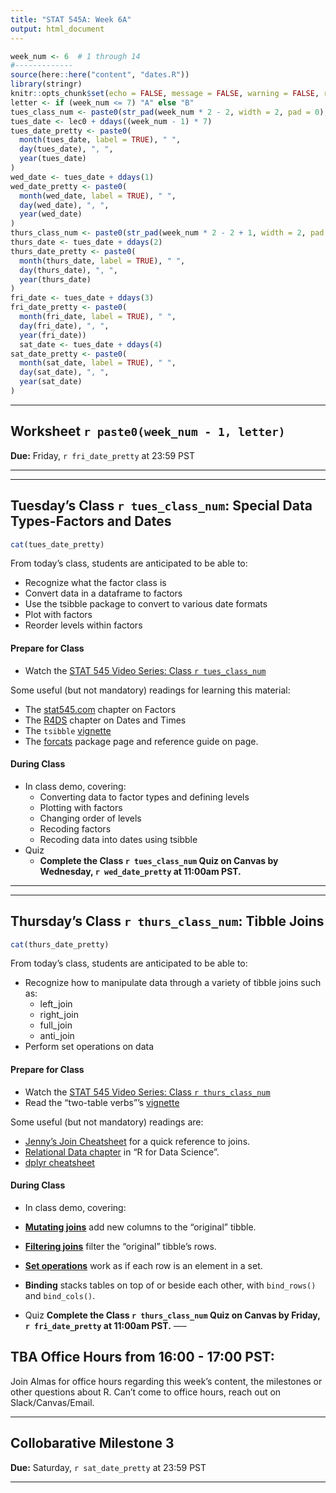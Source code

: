 ```yaml
---
title: "STAT 545A: Week 6A"
output: html_document
---
```


```r
week_num <- 6  # 1 through 14
#-------------
source(here::here("content", "dates.R"))
library(stringr)
knitr::opts_chunk$set(echo = FALSE, message = FALSE, warning = FALSE, results = "asis")
letter <- if (week_num <= 7) "A" else "B"
tues_class_num <- paste0(str_pad(week_num * 2 - 2, width = 2, pad = 0), letter)
tues_date <- lec0 + ddays((week_num - 1) * 7)
tues_date_pretty <- paste0(
  month(tues_date, label = TRUE), " ", 
  day(tues_date), ", ", 
  year(tues_date)
)
wed_date <- tues_date + ddays(1)
wed_date_pretty <- paste0(
  month(wed_date, label = TRUE), " ", 
  day(wed_date), ", ", 
  year(wed_date)
)
thurs_class_num <- paste0(str_pad(week_num * 2 - 2 + 1, width = 2, pad = 0), letter)
thurs_date <- tues_date + ddays(2)
thurs_date_pretty <- paste0(
  month(thurs_date, label = TRUE), " ", 
  day(thurs_date), ", ", 
  year(thurs_date)
)
fri_date <- tues_date + ddays(3)
fri_date_pretty <- paste0(
  month(fri_date, label = TRUE), " ", 
  day(fri_date), ", ", 
  year(fri_date))
  sat_date <- tues_date + ddays(4)
sat_date_pretty <- paste0(
  month(sat_date, label = TRUE), " ", 
  day(sat_date), ", ", 
  year(sat_date)
)

```

-----

<!-- ******WORKSHEET****** -->

## Worksheet `r paste0(week_num - 1, letter)`

**Due:** Friday, `r fri_date_pretty` at 23:59 PST

-----

----- 

<!-- ******TUESDAY'S CLASS****** -->

## Tuesday's Class `r tues_class_num`: Special Data Types-Factors and Dates

```r
cat(tues_date_pretty)
```

From today's class, students are anticipated to be able to:

- Recognize what the factor class is 
- Convert data in a dataframe to factors
- Use the tsibble package to convert to various date formats
- Plot with factors
- Reorder levels within factors


#### Prepare for Class
- Watch the [STAT 545 Video Series: Class `r tues_class_num`](https://youtu.be/TTNfLtEUFDQ)


Some useful (but not mandatory) readings for learning this material:

- The [stat545.com](https://stat545.com/factors-boss.html) chapter on Factors
- The [R4DS](https://r4ds.had.co.nz/dates-and-times.html) chapter on Dates and Times
- The `tsibble` [vignette](https://cran.rstudio.com/web/packages/tsibble/vignettes/intro-tsibble.html)
- The [forcats](https://forcats.tidyverse.org) package page and reference guide on page. 

#### During Class

- In class demo, covering:
  - Converting data to factor types and defining levels
  - Plotting with factors
  - Changing order of levels
  - Recoding factors
  - Recoding data into dates using tsibble

- Quiz
  - **Complete the Class `r tues_class_num` Quiz on Canvas by Wednesday, `r wed_date_pretty` at 11:00am PST.**

-----

-----

<!-- ******THURSDAY'S CLASS****** -->

## Thursday's Class `r thurs_class_num`: Tibble Joins

```r
cat(thurs_date_pretty)
```

From today's class, students are anticipated to be able to:

- Recognize how to manipulate data through a variety of tibble joins such as:
  - left_join
  - right_join
  - full_join
  - anti_join
- Perform set operations on data

#### Prepare for Class

- Watch the [STAT 545 Video Series: Class `r thurs_class_num`](https://youtu.be/YAdX9MVRY1c)
- Read the "two-table verbs"'s [vignette](https://cran.r-project.org/web/packages/dplyr/vignettes/two-table.html)

Some useful (but not mandatory) readings are:

- [Jenny's Join Cheatsheet](https://stat545.com/join-cheatsheet.html) for a quick reference to joins.
- [Relational Data chapter](https://r4ds.had.co.nz/relational-data.html) in "R for Data Science".
- [dplyr cheatsheet](https://rstudio.com/wp-content/uploads/2015/02/data-wrangling-cheatsheet.pdf)

#### During Class

- In class demo, covering:
- [__Mutating joins__](https://r4ds.had.co.nz/relational-data.html#mutating-joins) add new columns to the "original" tibble.
- [__Filtering joins__](https://r4ds.had.co.nz/relational-data.html#filtering-joins) filter the "original" tibble's rows.
- [__Set operations__](https://r4ds.had.co.nz/relational-data.html#set-operations) work as if each row is an element in a set. 
- __Binding__ stacks tables on top of or beside each other, with `bind_rows()` and `bind_cols()`.

- Quiz
 **Complete the Class `r thurs_class_num` Quiz on Canvas by Friday, `r fri_date_pretty` at 11:00am PST.**
-----

## TBA Office Hours from 16:00 - 17:00 PST:

Join Almas for office hours regarding this week's content, the milestones or other questions about R. Can't come to office hours, reach out on Slack/Canvas/Email. 

-----

<!-- ******PROJECT****** -->

## Collobarative Milestone 3 

**Due:** Saturday, `r sat_date_pretty` at 23:59 PST

-----
